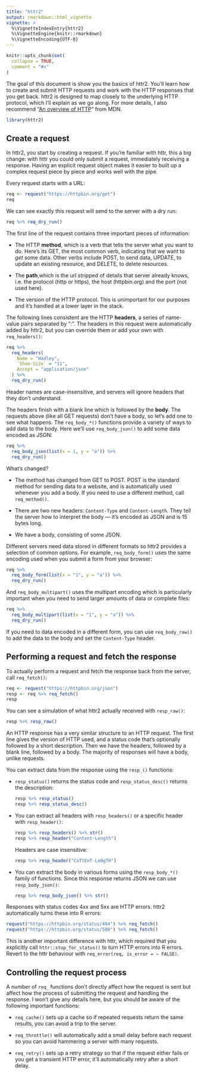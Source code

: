 ```yaml
---
title: "httr2"
output: rmarkdown::html_vignette
vignette: >
  %\VignetteIndexEntry{httr2}
  %\VignetteEngine{knitr::rmarkdown}
  %\VignetteEncoding{UTF-8}
---
```


```r
knitr::opts_chunk$set(
  collapse = TRUE,
  comment = "#>"
)
```

The goal of this document is show you the basics of httr2.
You'll learn how to create and submit HTTP requests and work with the HTTP responses that you get back.
httr2 is designed to map closely to the underlying HTTP protocol, which I'll explain as we go along.
For more details, I also recommend "[An overview of HTTP](https://developer.mozilla.org/en-US/docs/Web/HTTP/Overview)" from MDN.

```r
library(httr2)
```

## Create a request

In httr2, you start by creating a request.
If you're familiar with httr, this a big change: with httr you could only submit a request, immediately receiving a response.
Having an explicit request object makes it easier to built up a complex request piece by piece and works well with the pipe.

Every request starts with a URL:

```r
req <- request("https://httpbin.org/get")
req
```

We can see exactly this request will send to the server with a dry run:

```r
req %>% req_dry_run()
```

The first line of the request contains three important pieces of information:

-   The HTTP **method**, which is a verb that tells the server what you want to do.
    Here's its GET, the most common verb, indicating that we want to *get* some data.
    Other verbs include POST, to send data, UPDATE, to update an existing resource, and DELETE, to delete resources.

-   The **path**,which is the url stripped of details that server already knows, i.e. the protocol (http or https), the host (httpbin.org) and the port (not used here).

-   The version of the HTTP protocol.
    This is unimportant for our purposes and it's handled at a lower layer in the stack.

The following lines consistent are the HTTP **headers**, a series of name-value pairs separated by ":".
The headers in this request were automatically added by httr2, but you can override them or add your own with `req_headers()`:

```r
req %>%
  req_headers(
    Name = "Hadley", 
    `Shoe-Size` = "11", 
    Accept = "application/json"
  ) %>% 
  req_dry_run()
```

Header names are case-insensitive, and servers will ignore headers that they don't understand.

The headers finish with a blank line which is followed by the **body**.
The requests above (like all GET requests) don't have a body, so let's add one to see what happens.
The `req_body_*()` functions provide a variety of ways to add data to the body.
Here we'll use `req_body_json()` to add some data encoded as JSON:

```r
req %>%
  req_body_json(list(x = 1, y = "a")) %>% 
  req_dry_run()
```

What's changed?

-   The method has changed from GET to POST.
    POST is the standard method for sending data to a website, and is automatically used whenever you add a body.
    If you need to use a different method, call `req_method()`.

-   There are two new headers: `Content-Type` and `Content-Length`.
    They tell the server how to interpret the body --- it's encoded as JSON and is 15 bytes long.

-   We have a body, consisting of some JSON.

Different servers need data stored in different formats so httr2 provides a selection of common options.
For example, `req_body_form()` uses the same encoding used when you submit a form from your browser:

```r
req %>%
  req_body_form(list(x = "1", y = "a")) %>% 
  req_dry_run()
```

And `req_body_multipart()` uses the multipart encoding which is particularly important when you need to send larger amounts of data or complete files:

```r
req %>%
  req_body_multipart(list(x = "1", y = "a")) %>% 
  req_dry_run()
```

If you need to data encoded in a different form, you can use `req_body_raw()` to add the data to the body and set the `Content-Type` header.

## Performing a request and fetch the response

To actually perform a request and fetch the response back from the server, call `req_fetch()`:

```r
req <- request("https://httpbin.org/json")
resp <- req %>% req_fetch()
resp
```

You can see a simulation of what httr2 actually received with `resp_raw()`:

```r
resp %>% resp_raw()
```

An HTTP response has a very similar structure to an HTTP request.
The first line gives the version of HTTP used, and a status code that's optionally followed by a short description.
Then we have the headers, followed by a blank line, followed by a body.
The majority of responses will have a body, unlike requests.

You can extract data from the response using the `resp_()` functions:

-   `resp_status()` returns the status code and `resp_status_desc()` returns the description:

    ```r
    resp %>% resp_status()
    resp %>% resp_status_desc()
    ```

-   You can extract all headers with `resp_headers()` or a specific header with `resp_header()`:

    ```r
    resp %>% resp_headers() %>% str()
    resp %>% resp_header("Content-Length")
    ```

    Headers are case insensitive:

    ```r
    resp %>% resp_header("CoTtEnT-LeNgTH")
    ```

-   You can extract the body in various forms using the `resp_body_*()` family of functions.
    Since this response returns JSON we can use `resp_body_json()`:

    ```r
    resp %>% resp_body_json() %>% str()
    ```

Responses with status codes 4xx and 5xx are HTTP errors.
httr2 automatically turns these into R errors:

```r
request("https://httpbin.org/status/404") %>% req_fetch()
request("https://httpbin.org/status/500") %>% req_fetch()
```

This is another important difference with httr, which required that you explicitly call `httr::stop_for_status()` to turn HTTP errors into R errors.
Revert to the httr behaviour with `req_error(req, is_error = ~ FALSE)`.

## Controlling the request process

A number of `req_` functions don't directly affect how the request is sent but affect how the process of submitting the request and handling the response.
I won't give any details here, but you should be aware of the following important functions:

-   `req_cache()` sets up a cache so if repeated requests return the same results, you can avoid a trip to the server.

-   `req_throttle()` will automatically add a small delay before each request so you can avoid hammering a server with many requests.

-   `req_retry()` sets up a retry strategy so that if the request either fails or you get a transient HTTP error, it'll automatically retry after a short delay.

